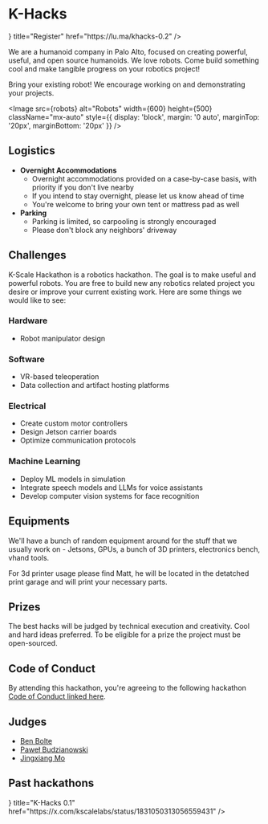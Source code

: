 
# K-Hacks

<Cards>
  <Card
    icon={<FaExternalLinkAlt />}
    title="Register"
    href="https://lu.ma/khacks-0.2"
  />
</Cards>

We are a humanoid company in Palo Alto, focused on creating powerful, useful, and open source humanoids. We love robots. Come build something cool and make tangible progress on your robotics project!

Bring your existing robot! We encourage working on and demonstrating your projects.

<Image
  src={robots}
  alt="Robots"
  width={600}
  height={500}
  className="mx-auto"
  style={{ display: 'block', margin: '0 auto', marginTop: '20px', marginBottom: '20px' }}
/>

## Logistics

- **Overnight Accommodations**
  - Overnight accommodations provided on a case-by-case basis, with priority if you don't live nearby
  - If you intend to stay overnight, please let us know ahead of time
  - You're welcome to bring your own tent or mattress pad as well
- **Parking**
  - Parking is limited, so carpooling is strongly encouraged
  - Please don't block any neighbors' driveway

## Challenges

K-Scale Hackathon is a robotics hackathon. The goal is to make useful and powerful robots. You are free to build new any robotics related project you desire or improve your current existing work. Here are some things we would like to see:

### Hardware
- Robot manipulator design

### Software
- VR-based teleoperation
- Data collection and artifact hosting platforms

### Electrical
- Create custom motor controllers
- Design Jetson carrier boards
- Optimize communication protocols

### Machine Learning
- Deploy ML models in simulation
- Integrate speech models and LLMs for voice assistants
- Develop computer vision systems for face recognition

## Equipments

We'll have a bunch of random equipment around for the stuff that we usually work on - Jetsons, GPUs, a bunch of 3D printers, electronics bench, vhand tools.

For 3d printer usage please find Matt, he will be located in the detatched print garage and will print your necessary parts.

## Prizes

The best hacks will be judged by technical execution and creativity. Cool and hard ideas preferred. To be eligible for a prize the project must be open-sourced.

## Code of Conduct

By attending this hackathon, you're agreeing to the following hackathon [Code of Conduct linked here](/hackathon_code_of_conduct.pdf).

## Judges

- [Ben Bolte](https://ben.bolte.cc)
- [Paweł Budzianowski](http://budzianowski.github.io)
- [Jingxiang Mo](https://jingxiangmo.com)

## Past hackathons

<Cards>
  <Card
    icon={<FaExternalLinkAlt />}
    title="K-Hacks 0.1"
    href="https://x.com/kscalelabs/status/1831050313056559431"
  />
</Cards>
